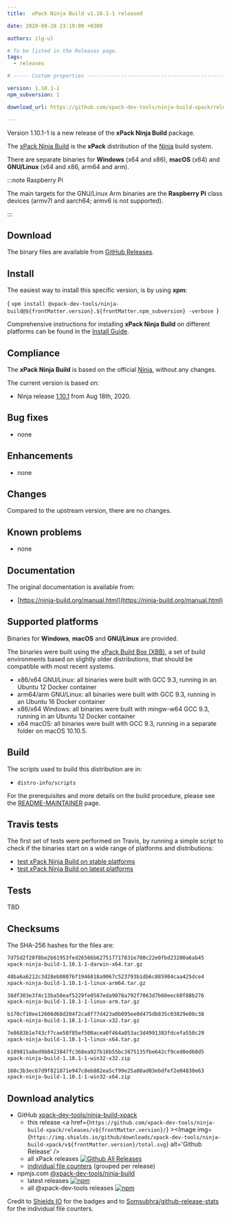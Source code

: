 ```yaml
---
title:  xPack Ninja Build v1.10.1-1 released

date: 2020-09-28 23:19:00 +0300

authors: ilg-ul

# To be listed in the Releases page.
tags:
  - releases

# ----- Custom properties -----------------------------------------------------

version: 1.10.1-1
npm_subversion: 1

download_url: https://github.com/xpack-dev-tools/ninja-build-xpack/releases/tag/v1.10.1-1/

---
```


Version 1.10.1-1 is a new release of the **xPack Ninja Build** package.

<!-- truncate -->


The [xPack Ninja Build](https://xpack-dev-tools.github.io/ninja-build-xpack)
is the **xPack** distribution of the
[Ninja](https://ninja-build.org) build system.

There are separate binaries for **Windows** (x64 and x86),
**macOS** (x64) and **GNU/Linux** (x64 and x86, arm64 and arm).

:::note Raspberry Pi

The main targets for the GNU/Linux Arm
binaries are the **Raspberry Pi** class devices (armv7l and aarch64;
armv6 is not supported).

:::

## Download

The binary files are available from <a href={frontMatter.download_url}>GitHub Releases</a>.

## Install

The easiest way to install this specific version, is by using **xpm**:

<CodeBlock language="console"> {
`xpm install @xpack-dev-tools/ninja-build@${frontMatter.version}.${frontMatter.npm_subversion} -verbose
`} </CodeBlock>

Comprehensive instructions for installing **xPack Ninja Build** on different platforms
can be found in the [Install Guide](/docs/install/).

## Compliance

The **xPack Ninja Build** is based on the official
[Ninja](https://ninja-build.org),
without any changes.

The current version is based on:

- Ninja release
[1.10.1](https://github.com/ninja-build/ninja/releases/tag/v1.10.1)
from Aug 18th, 2020.

## Bug fixes

- none

## Enhancements

- none

## Changes

Compared to the upstream version, there are no changes.

## Known problems

- none

## Documentation

The original documentation is available from:

- [https://ninja-build.org/manual.html](https://ninja-build.org/manual.html)

## Supported platforms

Binaries for **Windows**, **macOS** and **GNU/Linux** are provided.

The binaries were built using the
[xPack Build Box (XBB)](https://github.com/xpack/xpack-build-box), a set
of build environments based on slightly older distributions, that should be
compatible with most recent systems.

- x86/x64 GNU/Linux: all binaries were built with GCC 9.3, running in an
  Ubuntu 12 Docker container
- arm64/arm GNU/Linux: all binaries were built with GCC 9.3, running in an
  Ubuntu 16 Docker container
- x86/x64 Windows: all binaries were built with mingw-w64 GCC 9.3, running in an
  Ubuntu 12 Docker container
- x64 macOS: all binaries were built with GCC 9.3, running in a separate
  folder on macOS 10.10.5.

## Build

The scripts used to build this distribution are in:

- `distro-info/scripts`

For the prerequisites and more details on the build procedure, please see the
[README-MAINTAINER](https://github.com/xpack-dev-tools/ninja-build-xpack/blob/xpack/README-MAINTAINER.md) page.

## Travis tests

The first set of tests were performed on Travis, by running
a simple script to check if the binaries start on a wide range of
platforms and distributions:

- [test xPack Ninja Build on stable platforms](https://travis-ci.org/github/xpack-dev-tools/ninja-build-xpack/builds/731081095)
- [test xPack Ninja Build on latest platforms](https://travis-ci.org/github/xpack-dev-tools/ninja-build-xpack/builds/731085775)

## Tests

TBD

## Checksums

The SHA-256 hashes for the files are:

```txt
7d75d2f20f8be2b61953fed26566b627517717831e700c22e0fbd23200a6ab45
xpack-ninja-build-1.10.1-1-darwin-x64.tar.gz

48ba6a6212c3d28eb08076f1946818a9067c523793b1db6c885904caa425dce4
xpack-ninja-build-1.10.1-1-linux-arm64.tar.gz

38df303e3f4c13ba58eaf5229fe0587eda9078a792f7063d7b60eec60f88b276
xpack-ninja-build-1.10.1-1-linux-arm.tar.gz

b170cf10ee12608d68d204f2ca8f77d423a0b095ee0d475db835c03829e08c38
xpack-ninja-build-1.10.1-1-linux-x32.tar.gz

7e8683b1e743cf7cae58f85ef500acea0f464a053ac3d4991383fdcefa550c29
xpack-ninja-build-1.10.1-1-linux-x64.tar.gz

6109815a8ed9b8423847fc368ea927b16b55bc3875135fbe642cf9ced0ed60d5
xpack-ninja-build-1.10.1-1-win32-x32.zip

160c3b3ec67d9f821871e947c8eb882ea5cf99e25a08ad03ebdfef2e04830e63
xpack-ninja-build-1.10.1-1-win32-x64.zip
```

## Download analytics

- GitHub [xpack-dev-tools/ninja-build-xpack](https://github.com/xpack-dev-tools/ninja-build-xpack/)
  - this release <a href={`https://github.com/xpack-dev-tools/ninja-build-xpack/releases/v${frontMatter.version}/`} ><Image img={`https://img.shields.io/github/downloads/xpack-dev-tools/ninja-build-xpack/v${frontMatter.version}/total.svg`} alt='Github Release' /></a>
  - all xPack releases [![Github All Releases](https://img.shields.io/github/downloads/xpack-dev-tools/ninja-build-xpack/total.svg)](https://github.com/xpack-dev-tools/ninja-build-xpack/releases/)
  - [individual file counters](https://somsubhra.github.io/github-release-stats/?username=xpack-dev-tools&repository=ninja-build-xpack) (grouped per release)
- npmjs.com [@xpack-dev-tools/ninja-build](https://www.npmjs.com/package/@xpack-dev-tools/ninja-build)
  - latest releases [![npm](https://img.shields.io/npm/dw/@xpack-dev-tools/ninja-build.svg)](https://www.npmjs.com/package/@xpack-dev-tools/ninja-build/)
  - all @xpack-dev-tools releases [![npm](https://img.shields.io/npm/dt/@xpack-dev-tools/ninja-build.svg)](https://www.npmjs.com/package/@xpack-dev-tools/ninja-build/)

Credit to [Shields IO](https://shields.io) for the badges and to
[Somsubhra/github-release-stats](https://github.com/Somsubhra/github-release-stats)
for the individual file counters.
